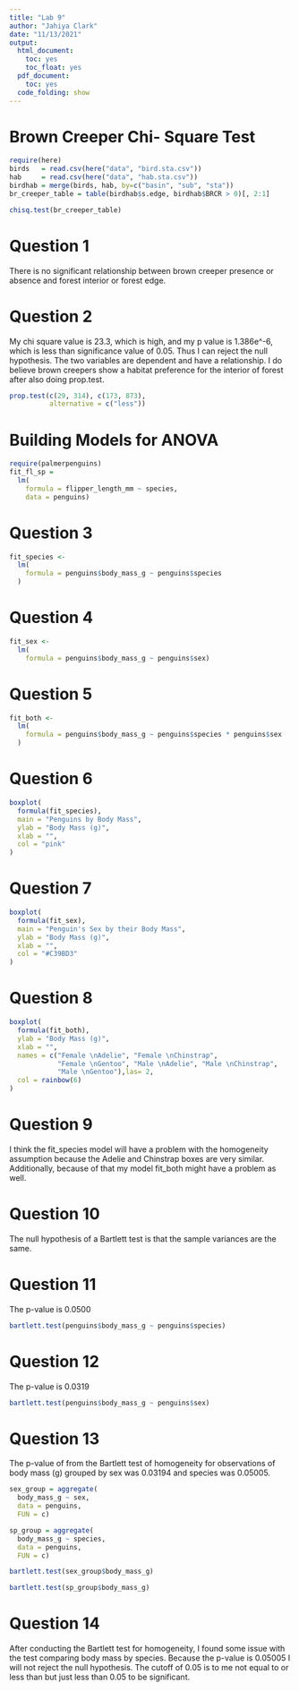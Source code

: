 ```yaml
---
title: "Lab 9"
author: "Jahiya Clark"
date: "11/13/2021"
output:
  html_document:
    toc: yes
    toc_float: yes
  pdf_document:
    toc: yes
  code_folding: show
---
```

# Brown Creeper Chi- Square Test

```r
require(here)
birds   = read.csv(here("data", "bird.sta.csv"))
hab     = read.csv(here("data", "hab.sta.csv"))
birdhab = merge(birds, hab, by=c("basin", "sub", "sta"))
br_creeper_table = table(birdhab$s.edge, birdhab$BRCR > 0)[, 2:1]

chisq.test(br_creeper_table)
```

# Question 1

There is no significant relationship between brown creeper presence or absence and forest interior or forest edge. 

# Question 2 

My chi square value is 23.3, which is high, and my p value is 1.386e^-6, which is less than significance value of 0.05. Thus I can reject the null hypothesis. The two variables are dependent and have a relationship. I do believe brown creepers show a habitat preference for the interior of forest after also doing prop.test.

```r
prop.test(c(29, 314), c(173, 873), 
          alternative = c("less"))
```
# Building Models for ANOVA

```r
require(palmerpenguins)
fit_fl_sp = 
  lm(
    formula = flipper_length_mm ~ species,
    data = penguins)
```

# Question 3


```r

fit_species <- 
  lm(
    formula = penguins$body_mass_g ~ penguins$species
  )
```

# Question 4
```r
fit_sex <-  
  lm(
    formula = penguins$body_mass_g ~ penguins$sex)

```

# Question 5

```r
fit_both <- 
  lm(
    formula = penguins$body_mass_g ~ penguins$species * penguins$sex
  )
```


# Question 6

```r
boxplot(
  formula(fit_species),
  main = "Penguins by Body Mass",
  ylab = "Body Mass (g)",
  xlab = "",
  col = "pink"
)
```

# Question 7

```r
boxplot(
  formula(fit_sex),
  main = "Penguin's Sex by their Body Mass",
  ylab = "Body Mass (g)",
  xlab = "",
  col = "#C39BD3"
)
```

# Question 8

```r
boxplot(
  formula(fit_both),
  ylab = "Body Mass (g)",
  xlab = "",
  names = c("Female \nAdelie", "Female \nChinstrap", 
            "Female \nGentoo", "Male \nAdelie", "Male \nChinstrap",
            "Male \nGentoo"),las= 2,
  col = rainbow(6)
)
```

# Question 9

I think the fit_species model will have a problem with the homogeneity assumption because the Adelie and Chinstrap boxes are very similar. Additionally, because of that my model fit_both might have a problem as well. 

# Question 10

The null hypothesis of a Bartlett test is that the sample variances are the same. 

# Question 11

The p-value is 0.0500
```r
bartlett.test(penguins$body_mass_g ~ penguins$species)

```
# Question 12

The p-value is 0.0319

```r
bartlett.test(penguins$body_mass_g ~ penguins$sex)

```

# Question 13

The p-value of from the Bartlett test of homogeneity for observations of body mass (g) grouped by sex was 0.03194 and  species was 0.05005. 

```r
sex_group = aggregate(
  body_mass_g ~ sex,
  data = penguins,
  FUN = c)

sp_group = aggregate(
  body_mass_g ~ species,
  data = penguins,
  FUN = c)

bartlett.test(sex_group$body_mass_g)

bartlett.test(sp_group$body_mass_g)

```

# Question 14

After conducting the Bartlett test for homogeneity, I found some issue with the test comparing body mass by species. Because the p-value is 0.05005 I will not reject the null hypothesis. The cutoff of 0.05 is to me not equal to or less than but just less than 0.05 to be significant. 





